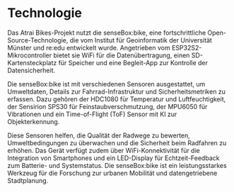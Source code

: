 # Technologie

Das Atrai Bikes-Projekt nutzt die senseBox:bike, eine fortschrittliche Open-Source-Technologie, die vom Institut für Geoinformatik der Universität Münster und re:edu entwickelt wurde. Angetrieben vom ESP32S2-Mikrocontroller bietet sie WiFi für die Datenübertragung, einen SD-Kartensteckplatz für Speicher und eine Begleit-App zur Kontrolle der Datensicherheit.

Die senseBox:bike ist mit verschiedenen Sensoren ausgestattet, um Umweltdaten, Details zur Fahrrad-Infrastruktur und Sicherheitsmetriken zu erfassen. Dazu gehören der HDC1080 für Temperatur und Luftfeuchtigkeit, der Sensirion SPS30 für Feinstaubverschmutzung, der MPU6050 für Vibrationen und ein Time-of-Flight (ToF) Sensor mit KI zur Objekterkennung.

Diese Sensoren helfen, die Qualität der Radwege zu bewerten, Umweltbedingungen zu überwachen und die Sicherheit beim Radfahren zu erhöhen. Das Gerät verfügt zudem über WiFi-Konnektivität für die Integration von Smartphones und ein LED-Display für Echtzeit-Feedback zum Batterie- und Systemstatus. Die senseBox:bike ist ein leistungsstarkes Werkzeug für die Forschung zur urbanen Mobilität und datengetriebene Stadtplanung.
